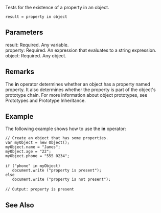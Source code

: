 Tests for the existence of a property in an object.

 result = property in object

==Parameters==
; result: Required. Any variable.
; property: Required. An expression that evaluates to a string expression.
; object: Required. Any object.

==Remarks==
The '''in''' operator determines whether an object has a property named property. It also determines whether the property is part of the object's prototype chain. For more information about object prototypes, see Prototypes and Prototype Inheritance.


==Example==
The following example shows how to use the '''in''' operator:

 // Create an object that has some properties.
 var myObject = new Object();
 myObject.name = "James";
 myObject.age = "22";
 myObject.phone = "555 0234";
 
 if ("phone" in myObject)
    document.write ("property is present");
 else
    document.write ("property is not present");
 
 // Output: property is present

==See Also==

              

              
